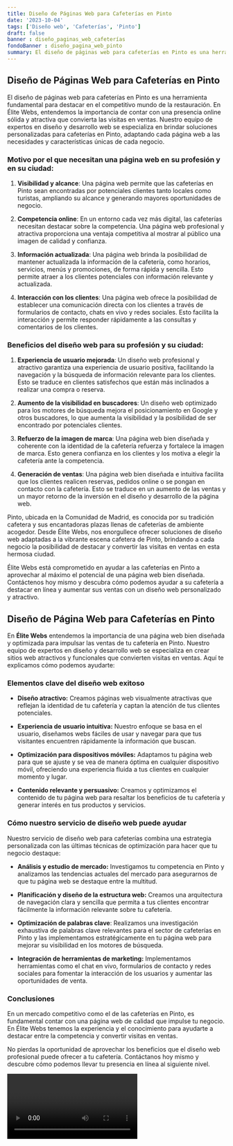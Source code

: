 ```yaml
---
title: Diseño de Páginas Web para Cafeterías en Pinto
date: '2023-10-04'
tags: ['Diseño web', 'Cafeterías', 'Pinto']
draft: false
banner : diseño_paginas_web_cafeterías
fondoBanner : diseño_pagina_web_pinto
summary: El diseño de páginas web para cafeterías en Pinto es una herramienta fundamental para destacar en el competitivo mundo de la restauración. En Élite Webs, entendemos la importancia de contar con una presencia online sólida y atractiva que convierta las visitas en ventas. Nuestro equipo de expertos en diseño y desarrollo web se especializa en brindar soluciones personalizadas para cafeterías en Pinto, adaptando cada página web a las necesidades y características únicas de cada negocio.
---
```


## Diseño de Páginas Web para Cafeterías en Pinto

El diseño de páginas web para cafeterías en Pinto es una herramienta fundamental para destacar en el competitivo mundo de la restauración. En Élite Webs, entendemos la importancia de contar con una presencia online sólida y atractiva que convierta las visitas en ventas. Nuestro equipo de expertos en diseño y desarrollo web se especializa en brindar soluciones personalizadas para cafeterías en Pinto, adaptando cada página web a las necesidades y características únicas de cada negocio.

### Motivo por el que necesitan una página web en su profesión y en su ciudad:

1. **Visibilidad y alcance**: Una página web permite que las cafeterías en Pinto sean encontradas por potenciales clientes tanto locales como turistas, ampliando su alcance y generando mayores oportunidades de negocio.

2. **Competencia online**: En un entorno cada vez más digital, las cafeterías necesitan destacar sobre la competencia. Una página web profesional y atractiva proporciona una ventaja competitiva al mostrar al público una imagen de calidad y confianza.

3. **Información actualizada**: Una página web brinda la posibilidad de mantener actualizada la información de la cafetería, como horarios, servicios, menús y promociones, de forma rápida y sencilla. Esto permite atraer a los clientes potenciales con información relevante y actualizada.

4. **Interacción con los clientes**: Una página web ofrece la posibilidad de establecer una comunicación directa con los clientes a través de formularios de contacto, chats en vivo y redes sociales. Esto facilita la interacción y permite responder rápidamente a las consultas y comentarios de los clientes.

### Beneficios del diseño web para su profesión y su ciudad:

1. **Experiencia de usuario mejorada**: Un diseño web profesional y atractivo garantiza una experiencia de usuario positiva, facilitando la navegación y la búsqueda de información relevante para los clientes. Esto se traduce en clientes satisfechos que están más inclinados a realizar una compra o reserva.

2. **Aumento de la visibilidad en buscadores**: Un diseño web optimizado para los motores de búsqueda mejora el posicionamiento en Google y otros buscadores, lo que aumenta la visibilidad y la posibilidad de ser encontrado por potenciales clientes.

3. **Refuerzo de la imagen de marca**: Una página web bien diseñada y coherente con la identidad de la cafetería refuerza y fortalece la imagen de marca. Esto genera confianza en los clientes y los motiva a elegir la cafetería ante la competencia.

4. **Generación de ventas**: Una página web bien diseñada e intuitiva facilita que los clientes realicen reservas, pedidos online o se pongan en contacto con la cafetería. Esto se traduce en un aumento de las ventas y un mayor retorno de la inversión en el diseño y desarrollo de la página web.

Pinto, ubicada en la Comunidad de Madrid, es conocida por su tradición cafetera y sus encantadoras plazas llenas de cafeterías de ambiente acogedor. Desde Élite Webs, nos enorgullece ofrecer soluciones de diseño web adaptadas a la vibrante escena cafetera de Pinto, brindando a cada negocio la posibilidad de destacar y convertir las visitas en ventas en esta hermosa ciudad.

Élite Webs está comprometido en ayudar a las cafeterías en Pinto a aprovechar al máximo el potencial de una página web bien diseñada. Contáctenos hoy mismo y descubra cómo podemos ayudar a su cafetería a destacar en línea y aumentar sus ventas con un diseño web personalizado y atractivo.

<GifSeo />

<Cta />

## Diseño de Página Web para Cafeterías en Pinto

En **Élite Webs** entendemos la importancia de una página web bien diseñada y optimizada para impulsar las ventas de tu cafetería en Pinto. Nuestro equipo de expertos en diseño y desarrollo web se especializa en crear sitios web atractivos y funcionales que convierten visitas en ventas. Aquí te explicamos cómo podemos ayudarte:

### Elementos clave del diseño web exitoso

- **Diseño atractivo:** Creamos páginas web visualmente atractivas que reflejan la identidad de tu cafetería y captan la atención de tus clientes potenciales.

- **Experiencia de usuario intuitiva:** Nuestro enfoque se basa en el usuario, diseñamos webs fáciles de usar y navegar para que tus visitantes encuentren rápidamente la información que buscan.

- **Optimización para dispositivos móviles:** Adaptamos tu página web para que se ajuste y se vea de manera óptima en cualquier dispositivo móvil, ofreciendo una experiencia fluida a tus clientes en cualquier momento y lugar.

- **Contenido relevante y persuasivo:** Creamos y optimizamos el contenido de tu página web para resaltar los beneficios de tu cafetería y generar interés en tus productos y servicios.

### Cómo nuestro servicio de diseño web puede ayudar

Nuestro servicio de diseño web para cafeterías combina una estrategia personalizada con las últimas técnicas de optimización para hacer que tu negocio destaque:

- **Análisis y estudio de mercado:** Investigamos tu competencia en Pinto y analizamos las tendencias actuales del mercado para asegurarnos de que tu página web se destaque entre la multitud.

- **Planificación y diseño de la estructura web:** Creamos una arquitectura de navegación clara y sencilla que permita a tus clientes encontrar fácilmente la información relevante sobre tu cafetería.

- **Optimización de palabras clave**: Realizamos una investigación exhaustiva de palabras clave relevantes para el sector de cafeterías en Pinto y las implementamos estratégicamente en tu página web para mejorar su visibilidad en los motores de búsqueda.

- **Integración de herramientas de marketing:** Implementamos herramientas como el chat en vivo, formularios de contacto y redes sociales para fomentar la interacción de los usuarios y aumentar las oportunidades de venta.

### Conclusiones

En un mercado competitivo como el de las cafeterías en Pinto, es fundamental contar con una página web de calidad que impulse tu negocio. En Élite Webs tenemos la experiencia y el conocimiento para ayudarte a destacar entre la competencia y convertir visitas en ventas.

No pierdas la oportunidad de aprovechar los beneficios que el diseño web profesional puede ofrecer a tu cafetería. Contáctanos hoy mismo y descubre cómo podemos llevar tu presencia en línea al siguiente nivel.

<Video />

<CtaBot job='Cafeterías' city='Pinto'/>

<Gmaps query='Pinto+españa+maps' />